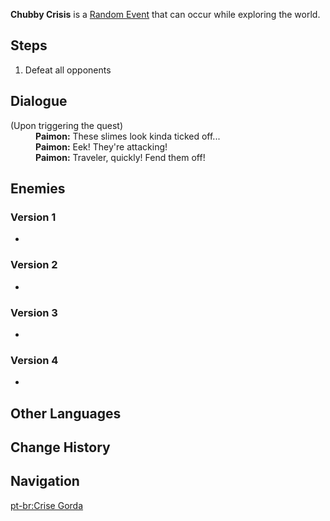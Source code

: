 {{Quest Infobox
|id             = 
|image          = Chubby Crisis.png
|type           = Random
|region         = Mondstadt
|startLocation  = [[Windwail Highland]], [[Mondstadt]]
|startLocation2 = [[Cape Oath]], Mondstadt
|startLocation3 = [[Stormbearer Point]], Mondstadt
|startLocation4 = [[Galesong Hill]], Mondstadt
|startLocation5 = [[Starfell Valley]], Mondstadt
|other          = *AR-Dependent Rewards
|characters     = Paimon; Traveler
}}
'''Chubby Crisis''' is a [[Random Event]] that can occur while exploring the world.

==Steps==
# Defeat all opponents

==Dialogue==
{{Dialogue start}}
;(Upon triggering the quest)
:'''Paimon:''' These slimes look kinda ticked off...
:'''Paimon:''' Eek! They're attacking!
:'''Paimon:''' Traveler, quickly! Fend them off!
{{Dialogue end}}

==Enemies==
===Version 1===
* {{Enemy List|Cryo Slime*4;Large Cryo Slime}}

===Version 2===
* {{Enemy List|Hydro Slime*4;Large Hydro Slime}}

===Version 3===
* {{Enemy List|Electro Slime*4;Large Electro Slime;Mutant Electro Slime}}

===Version 4===
* {{Enemy List|Pyro Slime*4;Large Pyro Slime}}

==Other Languages==
{{Other Languages
|en      = Chubby Crisis
|zhs     = 圆滚滚的大团危机
|zhs_rm  = Yuángǔngǔn de Dàtuán Wēijī
|zht     = 圓滾滾的大團危機
|zht_rm  = Yuángǔngǔn de Dàtuán Wéijī
|zh_tl   = Big Plump Lump Crisis
|ja      = まるい群れの危機
|ja_rm   = Marui Mure no Kiki
|ja_tl   = Round Herd Crisis
|ko      = 포동포동한 대규모 위기
|ko_rm   = Podongpodonghan Daegyumo Wigi
|ko_tl   = Plumpy Plumpy Large-scale Crisis
|es      = Crisis gorda
|es_tl   = Fat Crisis
|fr      = Crise de taille
|fr_tl   = Sizeable Crisis
|ru      = Пухлый кризис
|ru_tl   = 
|th      = วิกฤตการณ์อวบอ้วน
|th_rm   = 
|th_tl   = Fat Crisis
|vi      = Nguy Cơ Lớn Từ Vật Tròn Quay
|vi_tl   = 
|de      = Kugelrunde Gefahr
|de_tl   = Tubby Danger
|id      = Krisis Berputar
|id_tl   = Spiraling Crisis
|pt      = Crise Gorda
|pt_tl   = Fat Crisis
}}

==Change History==
{{Change History|1.0}}

==Navigation==
{{Quests by Type Navbox|type=Random Events}}

[[pt-br:Crise Gorda]]